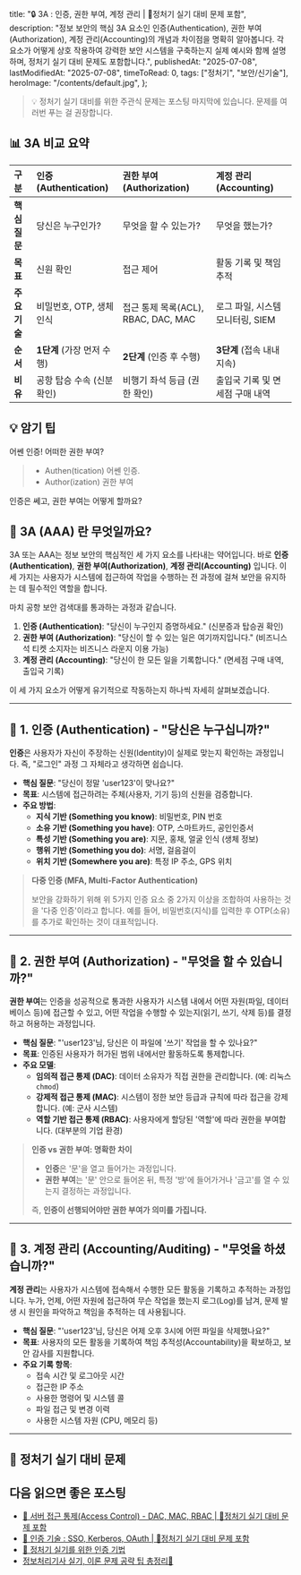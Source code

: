 
  title: "🔒 3A : 인증, 권한 부여, 계정 관리 | 🚀정처기 실기 대비 문제 포함",
  description:
    "정보 보안의 핵심 3A 요소인 인증(Authentication), 권한 부여(Authorization), 계정 관리(Accounting)의 개념과 차이점을 명확히 알아봅니다. 각 요소가 어떻게 상호 작용하여 강력한 보안 시스템을 구축하는지 실제 예시와 함께 설명하며, 정처기 실기 대비 문제도 포함합니다.",
  publishedAt: "2025-07-08",
  lastModifiedAt: "2025-07-08",
  timeToRead: 0,
  tags: ["정처기", "보안/신기술"],
  heroImage: "/contents/default.jpg",
};

> 💡 정처기 실기 대비를 위한 주관식 문제는 포스팅 마지막에 있습니다. 문제를 여러번 푸는 걸 권장합니다.

## 📊 3A 비교 요약

| 구분          | **인증 (Authentication)**  | **권한 부여 (Authorization)**       | **계정 관리 (Accounting)**       |
| :------------ | :------------------------- | :---------------------------------- | :------------------------------- |
| **핵심 질문** | 당신은 누구인가?           | 무엇을 할 수 있는가?                | 무엇을 했는가?                   |
| **목표**      | 신원 확인                  | 접근 제어                           | 활동 기록 및 책임 추적           |
| **주요 기술** | 비밀번호, OTP, 생체 인식   | 접근 통제 목록(ACL), RBAC, DAC, MAC | 로그 파일, 시스템 모니터링, SIEM |
| **순서**      | **1단계** (가장 먼저 수행) | **2단계** (인증 후 수행)            | **3단계** (접속 내내 지속)       |
| **비유**      | 공항 탑승 수속 (신분 확인) | 비행기 좌석 등급 (권한 확인)        | 출입국 기록 및 면세점 구매 내역  |

## 💡 암기 팁

어쎈 인증! 어떠한 권한 부여?

> - Authen(tication) 어쎈 인증.
> - Author(ization) 권한 부여

인증은 쎄고, 권한 부여는 어떻게 할까요?

## 🤔 3A (AAA) 란 무엇일까요?

3A 또는 AAA는 정보 보안의 핵심적인 세 가지 요소를 나타내는 약어입니다. 바로 **인증(Authentication)**, **권한 부여(Authorization)**, **계정 관리(Accounting)** 입니다. 이 세 가지는 사용자가 시스템에 접근하여 작업을 수행하는 전 과정에 걸쳐 보안을 유지하는 데 필수적인 역할을 합니다.

마치 공항 보안 검색대를 통과하는 과정과 같습니다.

1.  **인증 (Authentication)**: "당신이 누구인지 증명하세요." (신분증과 탑승권 확인)
2.  **권한 부여 (Authorization)**: "당신이 할 수 있는 일은 여기까지입니다." (비즈니스석 티켓 소지자는 비즈니스 라운지 이용 가능)
3.  **계정 관리 (Accounting)**: "당신이 한 모든 일을 기록합니다." (면세점 구매 내역, 출입국 기록)

이 세 가지 요소가 어떻게 유기적으로 작동하는지 하나씩 자세히 살펴보겠습니다.

---

## 👤 1. 인증 (Authentication) - "당신은 누구십니까?"

**인증**은 사용자가 자신이 주장하는 신원(Identity)이 실제로 맞는지 확인하는 과정입니다. 즉, "로그인" 과정 그 자체라고 생각하면 쉽습니다.

- **핵심 질문**: "당신이 정말 'user123'이 맞나요?"
- **목표**: 시스템에 접근하려는 주체(사용자, 기기 등)의 신원을 검증합니다.
- **주요 방법**:
  - **지식 기반 (Something you know)**: 비밀번호, PIN 번호
  - **소유 기반 (Something you have)**: OTP, 스마트카드, 공인인증서
  - **특성 기반 (Something you are)**: 지문, 홍채, 얼굴 인식 (생체 정보)
  - **행위 기반 (Something you do)**: 서명, 걸음걸이
  - **위치 기반 (Somewhere you are)**: 특정 IP 주소, GPS 위치

> **다중 인증 (MFA, Multi-Factor Authentication)**
>
> 보안을 강화하기 위해 위 5가지 인증 요소 중 2가지 이상을 조합하여 사용하는 것을 '다중 인증'이라고 합니다. 예를 들어, 비밀번호(지식)를 입력한 후 OTP(소유)를 추가로 확인하는 것이 대표적입니다.

---

## 🔑 2. 권한 부여 (Authorization) - "무엇을 할 수 있습니까?"

**권한 부여**는 인증을 성공적으로 통과한 사용자가 시스템 내에서 어떤 자원(파일, 데이터베이스 등)에 접근할 수 있고, 어떤 작업을 수행할 수 있는지(읽기, 쓰기, 삭제 등)를 결정하고 허용하는 과정입니다.

- **핵심 질문**: "'user123'님, 당신은 이 파일에 '쓰기' 작업을 할 수 있나요?"
- **목표**: 인증된 사용자가 허가된 범위 내에서만 활동하도록 통제합니다.
- **주요 모델**:
  - **임의적 접근 통제 (DAC)**: 데이터 소유자가 직접 권한을 관리합니다. (예: 리눅스 `chmod`)
  - **강제적 접근 통제 (MAC)**: 시스템이 정한 보안 등급과 규칙에 따라 접근을 강제합니다. (예: 군사 시스템)
  - **역할 기반 접근 통제 (RBAC)**: 사용자에게 할당된 '역할'에 따라 권한을 부여합니다. (대부분의 기업 환경)

> **인증 vs 권한 부여: 명확한 차이**
>
> - **인증**은 '문'을 열고 들어가는 과정입니다.
> - **권한 부여**는 '문' 안으로 들어온 뒤, 특정 '방'에 들어가거나 '금고'를 열 수 있는지 결정하는 과정입니다.
>
> 즉, **인증이 선행되어야만 권한 부여가 의미를 가집니다.**

---

## 🧾 3. 계정 관리 (Accounting/Auditing) - "무엇을 하셨습니까?"

**계정 관리**는 사용자가 시스템에 접속해서 수행한 모든 활동을 기록하고 추적하는 과정입니다. 누가, 언제, 어떤 자원에 접근하여 무슨 작업을 했는지 로그(Log)를 남겨, 문제 발생 시 원인을 파악하고 책임을 추적하는 데 사용됩니다.

- **핵심 질문**: "'user123'님, 당신은 어제 오후 3시에 어떤 파일을 삭제했나요?"
- **목표**: 사용자의 모든 활동을 기록하여 책임 추적성(Accountability)을 확보하고, 보안 감사를 지원합니다.
- **주요 기록 항목**:
  - 접속 시간 및 로그아웃 시간
  - 접근한 IP 주소
  - 사용한 명령어 및 시스템 콜
  - 파일 접근 및 변경 이력
  - 사용한 시스템 자원 (CPU, 메모리 등)

---

## 📝 정처기 실기 대비 문제

<ProblemAnswer
  problem="접근을 시도하는 가입자 또는 단말에 대한 식별 및 검증을 뜻하는 3A 요소는?"
  correctAnswer="인증 (Authentication)"
/>

<ProblemAnswer
  problem="검증된 가입자나 단말에게 어떤 수준의 권한과 서비스를 허용할지 결정하는 3A 요소는?"
  correctAnswer="권한 부여 (Authorization)"
/>

<ProblemAnswer
  problem="리소스 사용에 대한 정보를 수집하고 관리하는 3A 요소는?"
  correctAnswer="계정 관리 (Accounting)"
/>

<ProblemAnswer
  problem="사용자의 신원을 확인하는 모든 행위를 의미하는 보안 용어는?"
  correctAnswer="인증 (Authentication)"
/>

<ProblemAnswer
  problem="인증된 사용자가 어떤 자원에 접근할 수 있고 어떤 작업을 수행할 수 있는지 결정하고 허용하는 과정은?"
  correctAnswer="권한 부여 (Authorization)"
/>

<ProblemAnswer
  problem="사용자가 시스템에서 수행한 모든 활동을 기록하고 추적하여 책임 추적성을 확보하는 보안 절차는?"
  correctAnswer="계정 관리 (Accounting)"
/>

## 다음 읽으면 좋은 포스팅

- [🔐 서버 접근 통제(Access Control) - DAC, MAC, RBAC | 🚀정처기 실기 대비 문제 포함](/ko/blog/server-access-control)
- [🔐 인증 기술 : SSO, Kerberos, OAuth | 🚀정처기 실기 대비 문제 포함](/ko/blog/authentication-technologies)
- [🔐 정처기 실기를 위한 인증 기법](/ko/blog/authentication-for-exam)
- [정보처리기사 실기, 이론 문제 공략 팁 총정리📝](/ko/blog/korean-information-processing-engineer-practical-exam-strategy)
